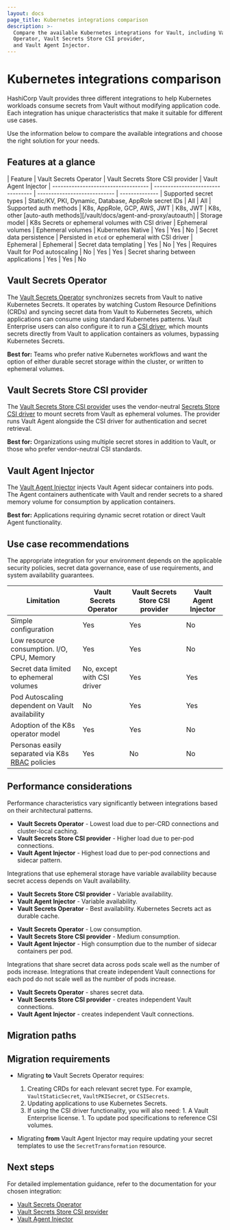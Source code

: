 ```yaml
---
layout: docs
page_title: Kubernetes integrations comparison
description: >-
  Compare the available Kubernetes integrations for Vault, including Vault Secrets
  Operator, Vault Secrets Store CSI provider,
  and Vault Agent Injector.
---
```


# Kubernetes integrations comparison

HashiCorp Vault provides three different integrations to help Kubernetes workloads consume secrets from Vault without modifying application code. Each integration has unique characteristics that make it suitable for different use cases.

Use the information below to compare the available integrations and choose the right solution for your needs.

## Features at a glance

| Feature                             | Vault Secrets Operator                                             | Vault Secrets Store CSI provider   | Vault Agent Injector
	| ----------------------------------- | --------------------------------- | ---------------------------- | --------------
	| Supported secret types              | Static/KV, PKI, Dynamic, Database, AppRole secret IDs            | All                  | All
	| Supported auth methods              | K8s, AppRole, GCP, AWS, JWT                                      | K8s, JWT             | K8s, other [auto-auth methods][/vault/docs/agent-and-proxy/autoauth]
	| Storage model                       | K8s Secrets or ephemeral volumes with CSI driver                 | Ephemeral volumes    | Ephemeral volumes
	| Kubernetes Native                   | Yes                                                              | Yes                  | No
	| Secret data persistence             | Persisted in `etcd` or ephemeral with CSI driver                 | Ephemeral            | Ephemeral
	| Secret data templating              | Yes                                                              | No                   | Yes
	| Requires Vault for Pod autoscaling  | No                                                               | Yes                  | Yes
	| Secret sharing between applications | Yes                                                              | Yes                  | No

## Vault Secrets Operator

The [Vault Secrets Operator](/vault/docs/platform/k8s/vso) synchronizes secrets from Vault to native Kubernetes Secrets. 
It operates by watching Custom Resource Definitions (CRDs) and syncing secret data from Vault to Kubernetes Secrets, which applications can consume using standard Kubernetes patterns.
Vault Enterprise users can also configure it to run a [CSI driver](/vault/docs/platform/k8s/vso/csi), which mounts secrets directly from Vault to application containers as volumes, bypassing Kubernetes Secrets. 

**Best for:** Teams who prefer native Kubernetes workflows and want the option of either durable secret storage within the cluster, or written to ephemeral volumes.

## Vault Secrets Store CSI provider

The [Vault Secrets Store CSI provider](/vault/docs/platform/k8s/csi) uses the vendor-neutral [Secrets Store CSI driver](https://secrets-store-csi-driver.sigs.k8s.io/) to mount secrets from Vault as ephemeral volumes. 
The provider runs Vault Agent alongside the CSI driver for authentication and secret retrieval.

**Best for:** Organizations using multiple secret stores in addition to Vault, or those who prefer vendor-neutral CSI standards.

## Vault Agent Injector

The [Vault Agent Injector](/vault/docs/platform/k8s/injector) injects Vault Agent sidecar containers into pods. 
The Agent containers authenticate with Vault and render secrets to a shared memory volume for consumption by application containers.

**Best for:** Applications requiring dynamic secret rotation or direct Vault Agent functionality.


## Use case recommendations

The appropriate integration for your environment depends on the applicable
security policies, secret data governance, ease of use requirements, and
system availability guarantees.

| Limitation                                        | Vault Secrets Operator            | Vault Secrets Store CSI provider　| Vault Agent Injector
| ------------------------------------------------- | --------------------------------- | ---------------------------- | --------------
| Simple configuration                              | Yes                               | Yes                          | No
| Low resource consumption. I/O, CPU, Memory        | Yes                               | Yes                          | No
| Secret data limited to ephemeral volumes          | No, except with CSI driver        | Yes                           | Yes
| Pod Autoscaling dependent on Vault availability   | No                                | Yes                          | Yes
| Adoption of the K8s operator model                | Yes                               | Yes                          | No
| Personas easily separated via K8s [RBAC] policies | Yes                               | No                           | No

[RBAC]: https://kubernetes.io/docs/reference/access-authn-authz/rbac


## Performance considerations

Performance characteristics vary significantly between integrations based on
their architectural patterns.

<Tabs>
	
<Tab heading="Load on Vault">

- **Vault Secrets Operator** - Lowest load due to per-CRD connections and cluster-local caching.
- **Vault Secrets Store CSI provider** - Higher load due to per-pod connections.
- **Vault Agent Injector** - Highest load due to per-pod connections and sidecar pattern.
	
</Tab>
	
<Tab heading="Secret availability">

Integrations that use ephemeral storage have variable availability because
secret access depends on Vault availability.

- **Vault Secrets Store CSI provider** - Variable availability.
- **Vault Agent Injector** - Variable availability.
- **Vault Secrets Operator** - Best availability. Kubernetes Secrets act as durable cache.

</Tab>
	
<Tab heading="I/O, CPU, and memory consumption">

- **Vault Secrets Operator** - Low consumption.
- **Vault Secrets Store CSI provider** - Medium consumption.
- **Vault Agent Injector** - High consumption due to the number of sidecar containers per pod.

</Tab>
	
<Tab heading="Scalability">

Integrations that share secret data across pods scale well as the number of pods
increase. Integrations that create independent Vault connections for each pod do
not scale well as the number of pods increase.
	
- **Vault Secrets Operator** - shares secret data.
- **Vault Secrets Store CSI provider** - creates independent Vault connections.
- **Vault Agent Injector** - creates independent Vault connections.
	
</Tab>
	
</Tabs>


## Migration paths

## Migration requirements 

- Migrating **to** Vault Secrets Operator requires:
    1. Creating CRDs for each relevant secret type. For example, `VaultStaticSecret`, `VaultPKISecret`, or `CSISecrets`.
    1. Updating applications to use Kubernetes Secrets.
    1. If using the CSI driver functionality, you will also need:
      1. A Vault Enterprise license.
      1. To update pod specifications to reference CSI volumes.

- Migrating **from** Vault Agent Injector may require updating your secret
  templates to use the `SecretTransformation` resource.

## Next steps

For detailed implementation guidance, refer to the documentation for your chosen integration:
- [Vault Secrets Operator](/vault/docs/platform/k8s/vso)
- [Vault Secrets Store CSI provider](/vault/docs/platform/k8s/csi)
- [Vault Agent Injector](/vault/docs/platform/k8s/injector)
